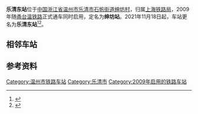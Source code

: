 {{Infobox China railway station 
|车站名称 = 乐清东站
|图片 = Platform of Shenfang Railway Station 01, 2014-06.jpg
|英文名称 = Yueqingdong Railway Station<ref>{{Cite web |url=http://news.sina.com.cn/o/2012-09-18/080725196193.shtml |title=铁道部:火车站名含"东西南北"统一改用拼音 |access-date=2018-11-03 |archive-date=2017-07-30 |archive-url=https://web.archive.org/web/20170730073100/http://news.sina.com.cn/o/2012-09-18/080725196193.shtml |dead-url=no }}</ref><ref>{{cite journal |author=铁道部运输局|journal=铁路客货运输专刊|year=2012|issue=4|title=关于明确铁路车站站名英文译法的通知 运营运调电[2012]1911号|pages=6}}</ref>
|车站位置 = [[浙江省|浙江省]][[温州市|温州市]][[乐清市|乐清市]][[石帆街道|石帆街道]][[绅坊村|绅坊村]]
|线路 = [[甬台温铁路|甬台温铁路]]
|归属 = [[上海铁路局|上海铁路局]][[宁波车务段|宁波车务段]]
|拼音码 = YQD
|电报码 = OLH
|车站代码 = 33984
|到发线 = 4
|月台数目 = 2
|坐标 = {{coord|28|12|1.16|N|120|59|13.62|E|display=inline,title}}
|opened = 2009年9月28日
|former = 绅坊站（2009年—2021年）
}}

'''乐清东站'''位于[[中国|中国]][[浙江省|浙江省]][[温州市|温州市]][[乐清市|乐清市]][[石帆街道|石帆街道]][[绅坊村|绅坊村]]，归属[[上海铁路局|上海铁路局]]，2009年随[[甬台温铁路|甬台温铁路]]正式通车同时启用，定名为'''绅坊站'''。2021年11月18日起，车站更名为'''乐清东站'''<ref>{{cite web|title=官宣！乐清动车站“绅坊站”将更名为“乐清东站”|url=http://news.66wz.com/system/2021/10/26/105413705.shtml|date=2021-10-26|access-date=2021-10-28|archive-date=2021-10-28|archive-url=https://web.archive.org/web/20211028174749/http://news.66wz.com/system/2021/10/26/105413705.shtml|dead-url=no}}</ref><ref>{{Cite news|title=18日起长三角两座车站更名|url=http://njcb.xhby.net/pc/con/202111/04/content_989897.html|publisher=南京晨报|date=2021-11-04|accessdate=2021-11-16|archive-date=2021-11-16|archive-url=https://web.archive.org/web/20211116025933/http://njcb.xhby.net/pc/con/202111/04/content_989897.html|dead-url=no}}</ref>。

== 相邻车站 ==
{{start rail box|[[中国铁路|中国铁路]]}}
{{s-inop|[[雁荡山站|雁荡山]]|[[宁波站|宁波]]方向}}
{{s-line|[[甬台温铁路|甬台温铁路]]}}
{{s-inop|[[乐清站|乐清]]|[[温州南站|温州南]]方向}}
{{end box}}

==参考资料==
{{reflist}}

{{甬台温铁路}}
{{China-rail-stub}}
[[Category:温州市铁路车站|Category:温州市铁路车站]]
[[Category:乐清市|Category:乐清市]]
[[Category:2009年启用的铁路车站|Category:2009年启用的铁路车站]]